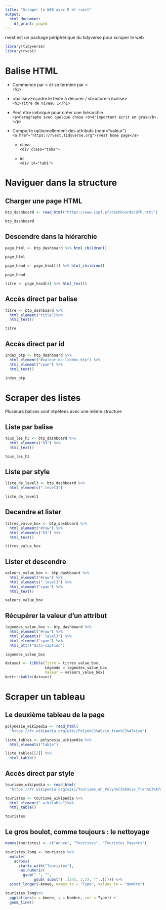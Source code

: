 ---
title: "Scraper le WEB avec R et rvest"
output:
  html_document:
    df_print: paged
---

rvest est un package périphérique du tidyverse pour scraper le web

```{r warning=FALSE}
library(tidyverse)
library(rvest)
```

# Balise HTML

-   Commence par \< et se termine par >\
    `<h1>`

-   \<balise>Encadre le texte à décorer / structurer\</balise>\
    `<h1>Titre de niveau 1</h1>`

-   Peut être imbriqué pour créer une hiérarchie\
    `<p>Paragraphe avec quelque chose <b>d'important écrit en gras</b>.</p>`

-   Comporte optionnellement des attributs (nom="valeur")\
    `<a href="https://rvest.tidyverse.org">rvest home page</a>`

    -   class\
        `<div class="tabs">`

    -   id\
        `<div id="tab1">`


# Naviguer dans la structure

## Charger une page HTML

```{r}
btp_dashboard <- read_html("https://www.ispf.pf/dashboards/BTP.html")

btp_dashboard
```

## Descendre dans la hiérarchie

```{r}
page_html <- btp_dashboard %>% html_children() 

page_html
```

```{r}
page_head <- page_html[1] %>% html_children()

page_head
```
```{r}
titre <- page_head[4] %>% html_text()
```
## Accès direct par balise
```{r}
titre <- btp_dashboard %>% 
  html_element("title")%>%
  html_text()

titre
```
## Accès direct par id

```{r}
index_btp <- btp_dashboard %>% 
  html_element("#valeur-de-lindex-btp") %>% 
  html_element("span") %>% 
  html_text()

index_btp
```

# Scraper des listes

Plusieurs balises sont répétées avec une même structure

## Liste par balise

```{r}
tous_les_h3 <- btp_dashboard %>% 
  html_elements("h3") %>% 
  html_text()

tous_les_h3
```

## Liste par style
```{r}
liste_de_level3 <- btp_dashboard %>% 
  html_elements(".level3")

liste_de_level3
```

## Decendre et lister
```{r}
titres_value_box <- btp_dashboard %>% 
  html_element("#row") %>%
  html_elements("h3") %>% 
  html_text()

titres_value_box
```

## Lister et descendre
```{r}
valeurs_value_box <- btp_dashboard %>% 
  html_element("#row") %>% 
  html_elements(".level3") %>% 
  html_element("span") %>% 
  html_text()

valeurs_value_box
```

## Récupérer la valeur d'un attribut

```{r}
legendes_value_box <- btp_dashboard %>% 
  html_element("#row") %>% 
  html_elements(".level3") %>% 
  html_element("span") %>% 
  html_attr("data-caption")

legendes_value_box
```


```{r}
dataset <- tibble(Titre = titres_value_box, 
                  Légende = legendes_value_box, 
                  Valeur = valeurs_value_box)
knitr::kable(dataset)
```

# Scraper un tableau

## Le deuxième tableau de la page

```{r}
polynesie_wikipedia <- read_html(
  "https://fr.wikipedia.org/wiki/Polyn%C3%A9sie_fran%C3%A7aise")

liste_tables <- polynesie_wikipedia %>%
  html_elements("table")

liste_tables[[2]] %>%
  html_table()
```

## Accès direct par style

```{r}
tourisme_wikipedia <- read_html(
  "https://fr.wikipedia.org/wiki/Tourisme_en_Polyn%C3%A9sie_fran%C3%A7aise")

touristes <- tourisme_wikipedia %>%
  html_element(".wikitable")%>% 
  html_table()

touristes
```

## Le gros boulot, comme toujours : le nettoyage

```{r}
names(touristes) <- c("Annee", "Touristes", "Touristes_Payants")

touristes_long <- touristes %>% 
  mutate(
    across(
      starts_with("Touristes"),
      ~as.numeric(
        gsub(" ", "", 
             gsub( substr( .[24], 3,3), "",.))))) %>%
  pivot_longer(-Annee, names_to = "Type", values_to = "Nombre") 

touristes_long%>%
  ggplot(aes(x = Annee, y = Nombre, col = Type)) +
  geom_line()
```
